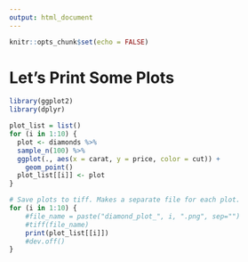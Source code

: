 ```yaml
---
output: html_document
---
```


```r
knitr::opts_chunk$set(echo = FALSE)
```

# Let's Print Some Plots

```r
library(ggplot2)
library(dplyr)

plot_list = list()
for (i in 1:10) {
  plot <- diamonds %>% 
  sample_n(100) %>% 
  ggplot(., aes(x = carat, y = price, color = cut)) + 
    geom_point()
  plot_list[[i]] <- plot
}

# Save plots to tiff. Makes a separate file for each plot.
for (i in 1:10) {
    #file_name = paste("diamond_plot_", i, ".png", sep="")
    #tiff(file_name)
    print(plot_list[[i]])
    #dev.off()
}
```

